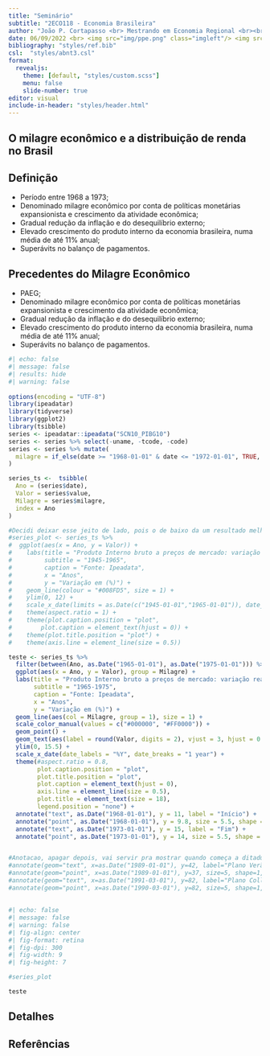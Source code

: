 ```yaml
---
title: "Seminário"
subtitle: "2ECO118 - Economia Brasileira"
author: "João P. Cortapasso <br> Mestrando em Economia Regional <br><br><a href='https://github.com/cortapasso'><i class='fa-brands fa-github'></i>&nbsp; cortapasso</a>"
date: 06/09/2022 <br> <img src="img/ppe.png" class="imgleft"/> <img src="img/logo.png" class="imgright"/>
bibliography: "styles/ref.bib"
csl:  "styles/abnt3.csl"
format: 
  revealjs:
    theme: [default, "styles/custom.scss"]
    menu: false
    slide-number: true
editor: visual
include-in-header: "styles/header.html"
---
```


::: {.center .titulo}
## O milagre econômico e a distribuição de renda no Brasil {background-color="black" background-image="img/bg.webp" background-size="cover"}
:::

## Definição

::: {.incremental .paragrafo}
-   Período entre 1968 a 1973;
-   Denominado milagre econômico por conta de políticas monetárias expansionista e crescimento da atividade econômica;
-   Gradual redução da inflação e do desequilíbrio externo;
-   Elevado crescimento do produto interno da economia brasileira, numa média de até 11% anual;
-   Superávits no balanço de pagamentos.
:::

## Precedentes do Milagre Econômico

::: {.incremental .paragrafo}
-   PAEG;
-   Denominado milagre econômico por conta de políticas monetárias expansionista e crescimento da atividade econômica;
-   Gradual redução da inflação e do desequilíbrio externo;
-   Elevado crescimento do produto interno da economia brasileira, numa média de até 11% anual;
-   Superávits no balanço de pagamentos.
:::

```r
#| echo: false
#| message: false
#| results: hide
#| warning: false
  
options(encoding = "UTF-8")
library(ipeadatar)
library(tidyverse)
library(ggplot2)
library(tsibble)
series <- ipeadatar::ipeadata("SCN10_PIBG10")
series <- series %>% select(-uname, -tcode, -code)
series <- series %>% mutate(
  milagre = if_else(date >= "1968-01-01" & date <= "1972-01-01", TRUE, FALSE)
)

series_ts <-  tsibble(
  Ano = (series$date),
  Valor = series$value,
  Milagre = series$milagre,
  index = Ano
)

#Decidi deixar esse jeito de lado, pois o de baixo da um resultado melhor :D
#series_plot <- series_ts %>% 
#  ggplot(aes(x = Ano, y = Valor)) +
#    labs(title = "Produto Interno bruto a preços de mercado: variação real anual",
#         subtitle = "1945-1965",
#         caption = "Fonte: Ipeadata",
#         x = "Anos",
#         y = "Variação em (%)") +
#    geom_line(colour = "#008FD5", size = 1) +
#    ylim(0, 12) +
#    scale_x_date(limits = as.Date(c("1945-01-01","1965-01-01")), date_labels = "%Y", date_breaks = "5 years") +
#    theme(aspect.ratio = 1) +
#    theme(plot.caption.position = "plot",
#        plot.caption = element_text(hjust = 0)) +
#    theme(plot.title.position = "plot") +
#    theme(axis.line = element_line(size = 0.5))

teste <- series_ts %>%
  filter(between(Ano, as.Date("1965-01-01"), as.Date("1975-01-01"))) %>% 
  ggplot(aes(x = Ano, y = Valor), group = Milagre) +
  labs(title = "Produto Interno bruto a preços de mercado: variação real anual em (%)",
       subtitle = "1965-1975",
       caption = "Fonte: Ipeadata",
       x = "Anos",
       y = "Variação em (%)") +
  geom_line(aes(col = Milagre, group = 1), size = 1) +
  scale_color_manual(values = c("#000000", "#FF0000")) +
  geom_point() +
  geom_text(aes(label = round(Valor, digits = 2), vjust = 3, hjust = 0.5)) +
  ylim(0, 15.5) +
  scale_x_date(date_labels = "%Y", date_breaks = "1 year") +
  theme(#aspect.ratio = 0.8,
        plot.caption.position = "plot",
        plot.title.position = "plot",
        plot.caption = element_text(hjust = 0),
        axis.line = element_line(size = 0.5),
        plot.title = element_text(size = 18),
        legend.position = "none") +
  annotate("text", as.Date("1968-01-01"), y = 11, label = "Início") +
  annotate("point", as.Date("1968-01-01"), y = 9.8, size = 5.5, shape = 1, fill = "transparent") +
  annotate("text", as.Date("1973-01-01"), y = 15, label = "Fim") +
  annotate("point", as.Date("1973-01-01"), y = 14, size = 5.5, shape = 1, fill = "transparent")


#Anotacao, apagar depois, vai servir pra mostrar quando começa a ditadura etc.
#annotate(geom="text", x=as.Date("1989-01-01"), y=42, label="Plano Verão", family="serif") +
#annotate(geom="point", x=as.Date("1989-01-01"), y=37, size=5, shape=1, fill="transparent") +
#annotate(geom="text", x=as.Date("1991-03-01"), y=82, label="Plano Collor I", family="serif") +
#annotate(geom="point", x=as.Date("1990-03-01"), y=82, size=5, shape=1, fill="transparent") +
```

## 

```r
#| echo: false
#| message: false
#| warning: false
#| fig-align: center
#| fig-format: retina
#| fig-dpi: 300
#| fig-width: 9
#| fig-height: 7

#series_plot

teste

```

## Detalhes

## Referências

::: {#refs}
:::
